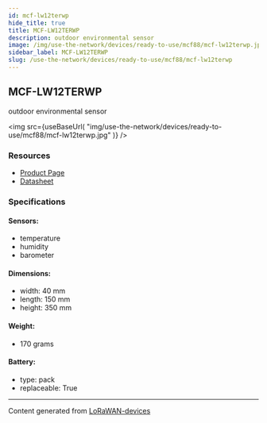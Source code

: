 ```yaml
---
id: mcf-lw12terwp
hide_title: true
title: MCF-LW12TERWP
description: outdoor environmental sensor
image: /img/use-the-network/devices/ready-to-use/mcf88/mcf-lw12terwp.jpg
sidebar_label: MCF-LW12TERWP
slug: /use-the-network/devices/ready-to-use/mcf88/mcf-lw12terwp
---
```



## MCF-LW12TERWP

outdoor environmental sensor

<img
src={useBaseUrl(
"img/use-the-network/devices/ready-to-use/mcf88/mcf-lw12terwp.jpg"
)}
/>

### Resources

- [Product Page](https://www.mcf88.it/prodotto/mcf-lw12terwp/)
- [Datasheet](https://www.mcf88.it/wp-content/uploads/2020/07/MCF-LW12TERWP.pdf)

### Specifications

#### Sensors:
- temperature
- humidity
- barometer
#### Dimensions:
- width: 40 mm
- length: 150 mm
- height: 350 mm
#### Weight: 
- 170 grams
#### Battery: 
- type: pack
- replaceable: True



---
Content generated from [LoRaWAN-devices](https://github.com/TheThingsNetwork/lorawan-devices)